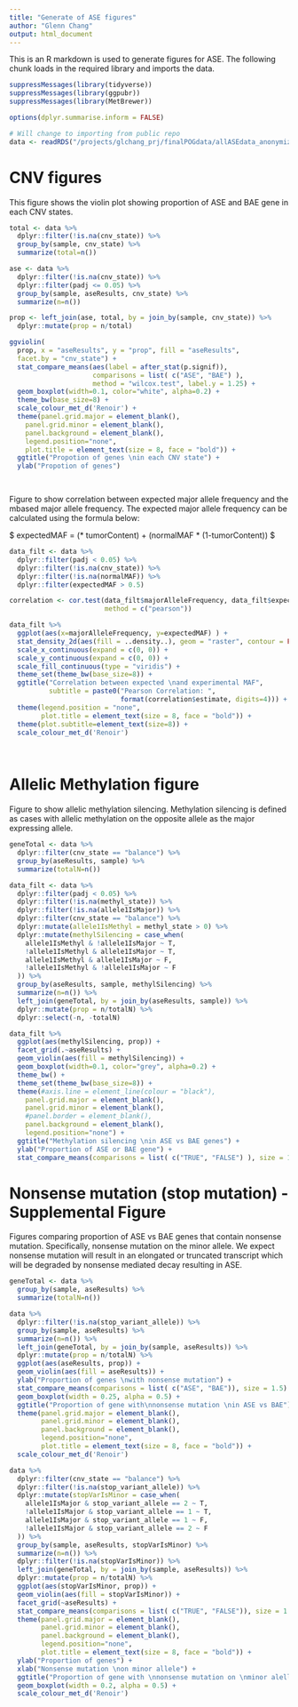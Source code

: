 ```yaml
---
title: "Generate of ASE figures"
author: "Glenn Chang"
output: html_document
---
```


This is an R markdown is used to generate figures for ASE. The following chunk loads in the required library and imports the data.

```r
suppressMessages(library(tidyverse))
suppressMessages(library(ggpubr))
suppressMessages(library(MetBrewer))

options(dplyr.summarise.inform = FALSE)

# Will change to importing from public repo
data <- readRDS("/projects/glchang_prj/finalPOGdata/allASEdata_anonymize.RDS")
```

# CNV figures
This figure shows the violin plot showing proportion of ASE and BAE gene in each CNV states.

```r
total <- data %>%
  dplyr::filter(!is.na(cnv_state)) %>%
  group_by(sample, cnv_state) %>%
  summarize(total=n())

ase <- data %>%
  dplyr::filter(!is.na(cnv_state)) %>%
  dplyr::filter(padj <= 0.05) %>%
  group_by(sample, aseResults, cnv_state) %>%
  summarize(n=n())

prop <- left_join(ase, total, by = join_by(sample, cnv_state)) %>%
  dplyr::mutate(prop = n/total) 

ggviolin(
  prop, x = "aseResults", y = "prop", fill = "aseResults", 
  facet.by = "cnv_state") + 
  stat_compare_means(aes(label = after_stat(p.signif)),
                     comparisons = list( c("ASE", "BAE") ), 
                     method = "wilcox.test", label.y = 1.25) + 
  geom_boxplot(width=0.1, color="white", alpha=0.2) +
  theme_bw(base_size=8) +
  scale_colour_met_d('Renoir') +
  theme(panel.grid.major = element_blank(),
    panel.grid.minor = element_blank(),
    panel.background = element_blank(),
    legend.position="none", 
    plot.title = element_text(size = 8, face = "bold")) + 
  ggtitle("Propotion of genes \nin each CNV state") + 
  ylab("Propotion of genes") 

  
```

Figure to show correlation between expected major allele frequency and the mbased major allele frequency. The expected major allele frequency can be calculated using the formula below:

$ expectedMAF = (\frac{max(cnv.A, cnv.B)}{cnv.A + cnv.B}* tumorContent) + (normalMAF * (1-tumorContent)) $


```r
data_filt <- data %>%
  dplyr::filter(padj < 0.05) %>%
  dplyr::filter(!is.na(cnv_state)) %>%
  dplyr::filter(!is.na(normalMAF)) %>%
  dplyr::filter(expectedMAF > 0.5)

correlation <- cor.test(data_filt$majorAlleleFrequency, data_filt$expectedMAF, 
                        method = c("pearson"))

data_filt %>%
  ggplot(aes(x=majorAlleleFrequency, y=expectedMAF) ) +
  stat_density_2d(aes(fill = ..density..), geom = "raster", contour = FALSE) +
  scale_x_continuous(expand = c(0, 0)) +
  scale_y_continuous(expand = c(0, 0)) +
  scale_fill_continuous(type = "viridis") + 
  theme_set(theme_bw(base_size=8)) +
  ggtitle("Correlation between expected \nand experimental MAF", 
          subtitle = paste0("Pearson Correlation: ",
                            format(correlation$estimate, digits=4))) +
  theme(legend.position = "none", 
        plot.title = element_text(size = 8, face = "bold")) +
  theme(plot.subtitle=element_text(size=8)) + 
  scale_colour_met_d('Renoir')
  
  
```

# Allelic Methylation figure
Figure to show allelic methylation silencing. Methylation silencing is defined as cases with allelic methylation on the opposite allele as the major expressing allele. 

```r
geneTotal <- data %>%
  dplyr::filter(cnv_state == "balance") %>%
  group_by(aseResults, sample) %>%
  summarize(totalN=n())

data_filt <- data %>%
  dplyr::filter(padj < 0.05) %>%
  dplyr::filter(!is.na(methyl_state)) %>%
  dplyr::filter(!is.na(allele1IsMajor)) %>%
  dplyr::filter(cnv_state == "balance") %>%
  dplyr::mutate(allele1IsMethyl = methyl_state > 0) %>% 
  dplyr::mutate(methylSilencing = case_when(
    allele1IsMethyl & !allele1IsMajor ~ T,
    !allele1IsMethyl & allele1IsMajor ~ T,
    allele1IsMethyl & allele1IsMajor ~ F,
    !allele1IsMethyl & !allele1IsMajor ~ F
  )) %>%
  group_by(aseResults, sample, methylSilencing) %>%
  summarize(n=n()) %>%
  left_join(geneTotal, by = join_by(aseResults, sample)) %>%
  dplyr::mutate(prop = n/totalN) %>%
  dplyr::select(-n, -totalN)

data_filt %>%
  ggplot(aes(methylSilencing, prop)) +
  facet_grid(.~aseResults) + 
  geom_violin(aes(fill = methylSilencing)) +
  geom_boxplot(width=0.1, color="grey", alpha=0.2) +
  theme_bw() +
  theme_set(theme_bw(base_size=8)) +
  theme(#axis.line = element_line(colour = "black"),
    panel.grid.major = element_blank(),
    panel.grid.minor = element_blank(),
    #panel.border = element_blank(),
    panel.background = element_blank(),
    legend.position="none") + 
  ggtitle("Methylation silencing \nin ASE vs BAE genes") +
  ylab("Proportion of ASE or BAE gene") + 
  stat_compare_means(comparisons = list( c("TRUE", "FALSE") ), size = 1.5)

```


# Nonsense mutation (stop mutation) - Supplemental Figure
Figures comparing proportion of ASE vs BAE genes that contain nonsense mutation. Specifically, nonsense mutation on the minor allele. We expect nonsense mutation will result in an elongated or truncated transcript which will be degraded by nonsense mediated decay resulting in ASE.

```r
geneTotal <- data %>%
  group_by(sample, aseResults) %>%
  summarize(totalN=n())

data %>%
  dplyr::filter(!is.na(stop_variant_allele)) %>%
  group_by(sample, aseResults) %>%
  summarize(n=n()) %>%
  left_join(geneTotal, by = join_by(sample, aseResults)) %>%
  dplyr::mutate(prop = n/totalN) %>%
  ggplot(aes(aseResults, prop)) + 
  geom_violin(aes(fill = aseResults)) + 
  ylab("Proportion of genes \nwith nonsense mutation") + 
  stat_compare_means(comparisons = list( c("ASE", "BAE")), size = 1.5) + 
  geom_boxplot(width = 0.25, alpha = 0.5) +
  ggtitle("Proportion of gene with\nnonsense mutation \nin ASE vs BAE") +
  theme(panel.grid.major = element_blank(),
        panel.grid.minor = element_blank(),
        panel.background = element_blank(),
        legend.position="none", 
        plot.title = element_text(size = 8, face = "bold")) +
  scale_colour_met_d('Renoir') 

```

```r
data %>%
  dplyr::filter(cnv_state == "balance") %>%
  dplyr::filter(!is.na(stop_variant_allele)) %>%
  dplyr::mutate(stopVarIsMinor = case_when(
    allele1IsMajor & stop_variant_allele == 2 ~ T, 
    !allele1IsMajor & stop_variant_allele == 1 ~ T,
    allele1IsMajor & stop_variant_allele == 1 ~ F, 
    !allele1IsMajor & stop_variant_allele == 2 ~ F
  )) %>%
  group_by(sample, aseResults, stopVarIsMinor) %>%
  summarize(n=n()) %>%
  dplyr::filter(!is.na(stopVarIsMinor)) %>%
  left_join(geneTotal, by = join_by(sample, aseResults)) %>%
  dplyr::mutate(prop = n/totalN) %>%
  ggplot(aes(stopVarIsMinor, prop)) + 
  geom_violin(aes(fill = stopVarIsMinor)) + 
  facet_grid(~aseResults) + 
  stat_compare_means(comparisons = list( c("TRUE", "FALSE")), size = 1.5) + 
  theme(panel.grid.major = element_blank(),
        panel.grid.minor = element_blank(),
        panel.background = element_blank(),
        legend.position="none",
        plot.title = element_text(size = 8, face = "bold")) +
  ylab("Proportion of genes") + 
  xlab("Nonsense mutation \non minor allele") + 
  ggtitle("Proportion of gene with \nnonsense mutation on \nminor alelle") + 
  geom_boxplot(width = 0.2, alpha = 0.5) +
  scale_colour_met_d('Renoir') 
```
